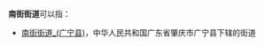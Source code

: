'''南街街道'''可以指：
{{PRC admin/disambig|14/02/02/005/000|14/05/02/003/000|14/10/02/004/000|21/07/02/006/000|21/13/82/003/000|35/01/02/005/000
|<!--44/12/23/001/000-->}}
*[[南街街道_(广宁县)|南街街道_(广宁县)]]，中华人民共和国广东省肇庆市广宁县下辖的街道
{{PRC admin/disambig|52/04/02/001/000|62/07/02/002/000|62/10/02/002/000|64/02/05/002/000}}

{{disambig|cat=四字乡级行政区划消歧义}}